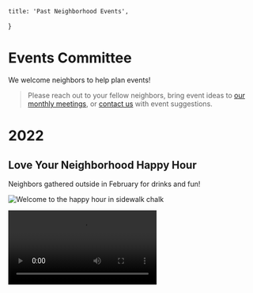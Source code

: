 
    title: 'Past Neighborhood Events',
}

# Events Committee

We welcome neighbors to help plan events!

> Please reach out to your fellow neighbors, bring event ideas to [our monthly meetings](/about), or [contact us](/contact) with event suggestions.

# 2022

## Love Your Neighborhood Happy Hour

Neighbors gathered outside in February for drinks and fun!

![Welcome to the happy hour in sidewalk chalk](/events/2022/february-love-your-neighborhood-happy-hour/welcome-in-sidewalk-chalk.jpg/ "Welcome to the happy hour in sidewalk chalk")

<Video name="Neighbors Hula Hooping at Night" src="/events/2022/february-love-your-neighborhood-happy-hour/IMG_2641.mov"/>

<Video name="Hula Hooping at Night, Solo 1" src="/events/2022/february-love-your-neighborhood-happy-hour/IMG_2639.mov"/>

<Video name="Hula Hooping at Night, Solo 2" src="/events/2022/february-love-your-neighborhood-happy-hour/IMG_2658.mov"/>

<Video name="Hula Hooping at Night, Solo 3" src="/events/2022/february-love-your-neighborhood-happy-hour/IMG_2661.mov"/>

![Thanks for hosting and Bruce's art in sidewalk chalk](/events/2022/february-love-your-neighborhood-happy-hour/thanks-for-hosting-sidewalk-chalk.jpg "Thanks for hosting and Bruce's art in sidewalk chalk")


# 2020

## Del Norte Place's 93rd Birthday Party

Neighbors gather to celebrate Del Norte Place's birthday, while isolating due to COVID-19.  The party is traditionally at the Norton House, but COVID-19 guidelines, at the time, prevented large gatherings inside.

![Neighbors in lawn chairs on the front yard of a house](/events/2020/dnp-birthday/dnp_93rd_birthday_party.png "People Partying in a front yard, isolating due to COVID-19 precautions")

## Food Drive in December

The neighborhood has an annual food drive in December!

![Christmas Tree with Food Donations in front](/events/2020/december-food-drive/2020_Winter_DNP_FoodDrive_Tree.jpg "Christmas Tree on Virginia Ave, with food donations in front of it")

![Preparing to deliver Food Donations](/events/2020/december-food-drive/2020_Winter_DNP_FoodDrive_Delivery.jpg "Preparing to deliver the neighborhood's food donations")


# 2019

## February Coffee Social

This was the first DNPNA social event in years!  Neighbors gathered, ate from a Local or Nothing food truck, and hung out in the backyard.

![Neighbors out front by the food truck reading the menu](/events/2019/february-coffee-social/local-or-nothing-1.jpg "1st Food Truck Photo")

![Neighbors out front by the food truck posing for a photo](/events/2019/february-coffee-social/local-or-nothing-2.jpg "2nd Food Truck Photo")

![Neighbor out front by food truck posing for photo](/events/2019/february-coffee-social/local-or-nothing-3.jpg "3rd Food Truck Photo")

![Neighbors mingling in the backyard](/events/2019/february-coffee-social/mingling-1.jpg "People Mingling in the Backyard, Photo 1")

![Backyard with people out front by food truck](/events/2019/february-coffee-social/mingling-2.jpg "People Mingling in the Backyard, Photo 2")

## Fall Party at Norton House

Our fall party during September of 2019 at the Norton House!

![Norton House at night](/events/2019/fall-party-at-norton-house/audience-watching-music.jpg "Norton House at night")

![Neighbors playing live music to a crowd](/events/2019/fall-party-at-norton-house/audience-watching-music.jpg "Neighbors playing live music to a crowd")

![Neighbors watching live music](/events/2019/fall-party-at-norton-house/audience-watching-music.jpg "Neighbors watching live music")

![Neighbors relaxing at dusk, photo 1](/events/2019/fall-party-at-norton-house/neighbors-at-dusk-1.jpg "Neighbors relaxing at dusk, photo 1")

![Neighbors relaxing at dusk, photo 2](/events/2019/fall-party-at-norton-house/neighbors-at-dusk-2.jpg "Neighbors relaxing at dusk, photo 2")

![Neighbors relaxing at dusk, photo 3](/events/2019/fall-party-at-norton-house/neighbors-at-dusk-3.jpg "Neighbors relaxing at dusk, photo 3")

![Neighbors singing karaoke, photo 1](/events/2019/fall-party-at-norton-house/karaoke-1.jpg "Neighbors singing karaoke, photo 1")

![Neighbors singing karaoke, photo 2](/events/2019/fall-party-at-norton-house/karaoke-2.jpg "Neighbors singing karaoke, photo 2")

## Christmas Caroling

Neighbors gather to Christmas Carol around the neighborhood!

![Christmas Caroling, with dogs to harmonize properly](/events/2019/christmas-caroling/christmas-caroling.jpg "Christmas Caroling on Vernon Ave, requires 2 dogs to harmonize properly")

